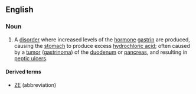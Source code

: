 ==English==

===Noun===
{{wikipedia}}
{{en-noun|head=[[Zollinger]]-[[Ellison]] [[syndrome]]|-}}

# {{medicine}} A [[disorder]] where increased levels of the [[hormone]] [[gastrin]] are produced, causing the [[stomach]] to produce excess [[hydrochloric acid]]; often caused by a [[tumor]] ([[gastrinoma]]) of the [[duodenum]] or [[pancreas]], and resulting in [[peptic ulcer]]s.

====Derived terms====
* [[ZE]] (abbreviation)